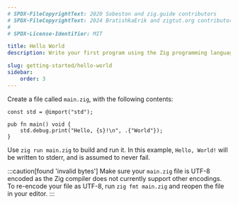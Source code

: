 ```yaml
---
# SPDX-FileCopyrightText: 2020 Sobeston and zig.guide contributors
# SPDX-FileCopyrightText: 2024 BratishkaErik and zigtut.org contributors
#
# SPDX-License-Identifier: MIT

title: Hello World
description: Write your first program using the Zig programming language.

slug: getting-started/hello-world
sidebar:
    order: 3
---
```


Create a file called `main.zig`, with the following contents:

```zig
const std = @import("std");

pub fn main() void {
    std.debug.print("Hello, {s}!\n", .{"World"});
}
```

Use `zig run main.zig` to build and run it. In this example, `Hello, World!`
will be written to stderr, and is assumed to never fail.

:::caution[found 'invalid bytes']
Make sure your `main.zig` file is UTF-8 encoded as the Zig compiler does not currently support other encodings. To re-encode your file as UTF-8, run `zig fmt main.zig` and reopen the file in your editor.
:::
